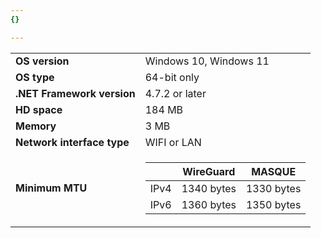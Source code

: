 ```yaml
---
{}

---
```


|                            |                                                   |
| -------------------------- | ------------------------------------------------- |
| **OS version**             | Windows 10, Windows 11                            |
| **OS type**                | 64-bit only                                       |
| **.NET Framework version** | 4.7.2 or later                                    |
| **HD space**               | 184 MB                                            |
| **Memory**                 | 3 MB                                              |
| **Network interface type**  | WIFI or LAN |
| **Minimum MTU** | <table>  <thead>  <tr>  <th></th>  <th>WireGuard</th>  <th>MASQUE</th>  </tr>  </thead>  <tbody>  <tr>  <td>IPv4</td>  <td> 1340 bytes </td>  <td>1330 bytes</td>  </tr>  <tr>  <td>IPv6</td>  <td>1360 bytes</td>  <td>1350 bytes</td>  </tr> </tbody>  </table> |
